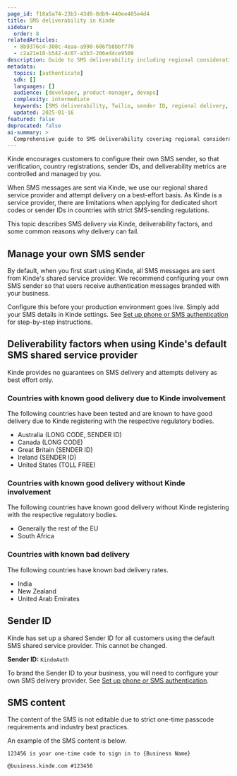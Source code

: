 ```yaml
---
page_id: f18a5a74-23b3-43d8-8db9-440ee485e4d4
title: SMS deliverability in Kinde
sidebar:
  order: 8
relatedArticles:
  - 8b9376c4-308c-4eaa-a990-606fb8bbf770
  - c2a21e18-b542-4c07-a3b3-206ed4ce9508
description: Guide to SMS deliverability including regional considerations, sender ID configuration, and country-specific delivery rates.
metadata:
  topics: [authenticate]
  sdk: []
  languages: []
  audience: [developer, product-manager, devops]
  complexity: intermediate
  keywords: [SMS deliverability, Twilio, sender ID, regional delivery, 10DLC, A2P messaging]
  updated: 2025-01-16
featured: false
deprecated: false
ai-summary: >
  Comprehensive guide to SMS deliverability covering regional considerations, sender ID setup, and country-specific delivery rates for authentication messages.
---
```


Kinde encourages customers to configure their own SMS sender, so that verification, country registrations, sender IDs, and deliverability metrics are controlled and managed by you.

When SMS messages are sent via Kinde, we use our regional shared service provider and attempt delivery on a best-effort basis. As Kinde is a service provider, there are limitations when applying for dedicated short codes or sender IDs in countries with strict SMS-sending regulations.

This topic describes SMS delivery via Kinde, deliverability factors, and some common reasons why delivery can fail.

## Manage your own SMS sender

By default, when you first start using Kinde, all SMS messages are sent from Kinde's shared service provider. We recommend configuring your own SMS sender so that users receive authentication messages branded with your business.

Configure this before your production environment goes live. Simply add your SMS details in Kinde settings. See [Set up phone or SMS authentication](/authenticate/authentication-methods/phone-authentication/) for step-by-step instructions.

## Deliverability factors when using Kinde's default SMS shared service provider

Kinde provides no guarantees on SMS delivery and attempts delivery as best effort only.

### Countries with known good delivery due to Kinde involvement

The following countries have been tested and are known to have good delivery due to Kinde registering with the respective regulatory bodies.

- Australia (LONG CODE, SENDER ID)
- Canada (LONG CODE)
- Great Britain (SENDER ID)
- Ireland (SENDER ID)
- United States (TOLL FREE)

### Countries with known good delivery without Kinde involvement

The following countries have known good delivery without Kinde registering with the respective regulatory bodies.

- Generally the rest of the EU
- South Africa

### Countries with known bad delivery

The following countries have known bad delivery rates.

- India
- New Zealand
- United Arab Emirates

## Sender ID

Kinde has set up a shared Sender ID for all customers using the default SMS shared service provider. This cannot be changed.

**Sender ID:** `KindeAuth`

To brand the Sender ID to your business, you will need to configure your own SMS delivery provider. See [Set up phone or SMS authentication](/authenticate/authentication-methods/phone-authentication/).

## SMS content

The content of the SMS is not editable due to strict one-time passcode requirements and industry best practices.

An example of the SMS content is below.

```
123456 is your one-time code to sign in to {Business Name} 

@business.kinde.com #123456
```

